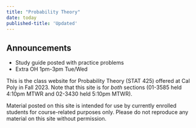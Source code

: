```yaml
---
title: "Probability Theory"
date: today
published-title: 'Updated'
---
```


::: callout-note
## Announcements

-   Study guide posted with practice problems
-   Extra OH 1pm-3pm Tue/Wed
:::

This is the class website for Probability Theory (STAT 425) offered at Cal Poly in Fall 2023. Note that this site is for *both* sections (01-3585 held 4:10pm MTWR and 02-3430 held 5:10pm MTWR).

Material posted on this site is intended for use by currently enrolled students for course-related purposes only. Please do not reproduce any material on this site without permission.
